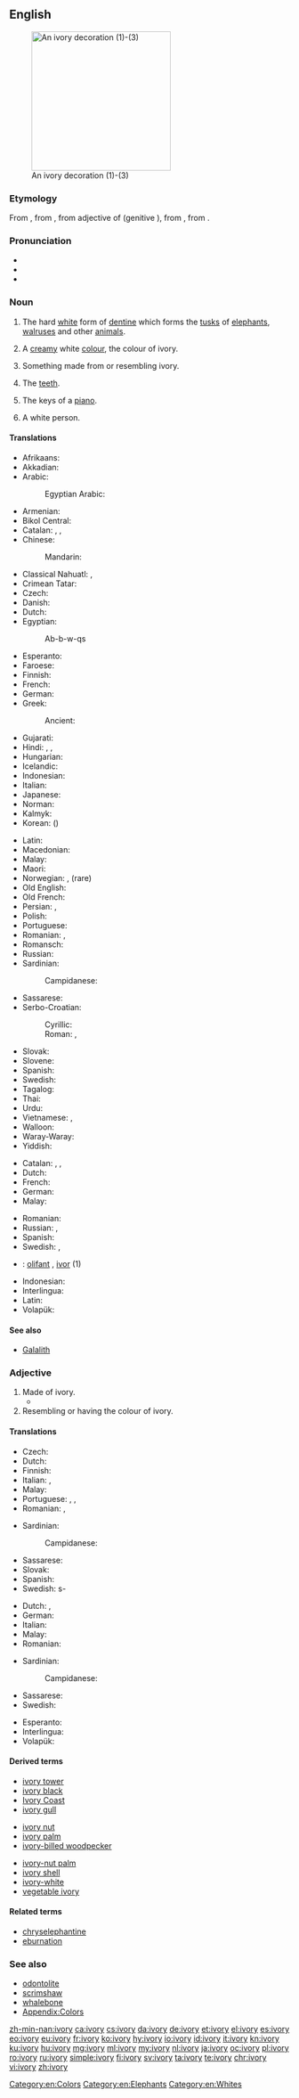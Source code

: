 ==English==
{{wikipedia}}
[[Image:Ivory_decoration.jpg|thumb|right|250px|An ivory decoration (1)-(3)]]

===Etymology===
From {{etyl|enm|en}} {{m|enm|ivorie}}, from {{etyl|xno|en}} {{m|fro|ivurie}}, from {{etyl|la|en}} {{m|la|eboreus||in or of ivory}} adjective of {{m|la|ebur||ivory}} (genitive {{m|la|eboris}}), from {{etyl|cop|en}} {{m|cop|ⲓⲏⲃ|tr=yēb||elephant}}, from {{etyl|egy|en}} {{m|egy|3bw}}.

===Pronunciation===
* {{IPA|/ˈaɪvəɹi/|lang=en}}
* {{audio|En-us-ivory.ogg|Audio (US)|lang=en}}
* {{hyphenation|i|vo|ry|lang=en}}

===Noun===
{{en-noun|~|ivories}}

# {{context|uncountable|lang=en}} The hard [[white]] form of [[dentine]] which forms the [[tusk]]s of [[elephant]]s, [[walrus]]es and other [[animal]]s.
# A [[cream]]y white [[color|colour]], the colour of ivory.
#: {{color panel|FFFFF0}}
# Something made from or resembling ivory.
# {{context|collective singular or in plural|lang=en}} The [[teeth]].
# {{context|collective singular or in plural|lang=en}} The keys of a [[piano]].
# {{context|slang|lang=en}} A white person.

====Translations====
{{trans-top|material}}
* Afrikaans: {{t|af|ivoor}}
* Akkadian: {{t|akk|𒅗|tr=šinnu(m)|sc=Xsux}}
* Arabic: {{t|ar|عَاج|m}}
*: Egyptian Arabic: {{t|arz|عاج|m|tr=ʕaag|sc=Arab}}
* Armenian: {{t|hy|փղոսկր}}
* Bikol Central: {{t|bcl|gading}}
* Catalan: {{t+|ca|ivori|m}}, {{t+|ca|vori|m}}, {{t+|ca|marfil|m}}
* Chinese:
*: Mandarin: {{t+|cmn|象牙|tr=xiàngyá|sc=Hani}}
* Classical Nahuatl: {{t|nci|tlanomitl}}, {{t|nci|mazātl elefante īcōātlan}}
* Crimean Tatar: {{t|crh|fil tişi}}
* Czech: {{t+|cs|slonovina|f}}
* Danish: {{t+|da|elfenben|n}}
* Dutch: {{t+|nl|ivoor|n}}
* Egyptian: {{t|egy|ȝbw|alt=ȝbw|sc=Egyp}}
*: <hiero>Ab-b-w-qs</hiero>
* Esperanto: {{t|eo|eburo}}
* Faroese: {{t|fo|fílabein|n}}
* Finnish: {{t+|fi|norsunluu}}
* French: {{t+|fr|ivoire|m}}
* German: {{t+|de|Elfenbein|n}}
* Greek:
*: Ancient: {{t|grc|ἐλέφας|m}}
* Gujarati: {{t|gu|હાથીદાંત|tr=hāthīdā̃t|sc=Gujr}}
* Hindi: {{t|hi|हाथीदांत|tr=hāthīdānt|sc=Deva}}, {{t|hi|हाथी दांत|tr=hāthī dānt|sc=Deva}}, {{t|hi|गजदन्त|tr=gajdant|sc=Deva}}
* Hungarian: {{t+|hu|elefántcsont}}
* Icelandic: {{t+|is|fílabein|n}}
* Indonesian: {{t+|id|gading}}
* Italian: {{t+|it|avorio|m}}
* Japanese: {{t+|ja|象牙|tr=ぞうげ, zōge|sc=Jpan}}
* Norman: {{t|nrf|iviéthe|m}}
* Kalmyk: {{t|xal|занын ясн}}
* Korean: {{t+|ko|상아|sc=Kore}} ({{t+|ko|象牙|sc=Kore}})
{{trans-mid}}
* Latin: {{t+|la|ebur|n}}
* Macedonian: {{t|mk|слонова коска|f|tr=slónova kóska}}
* Malay: {{t|ms|gading}}
* Maori: {{t|mi|rei}}
* Norwegian: {{t|no|elfenben}}, {{t|no|filsbein}} (rare)
* Old English: {{t|ang|elpendbān|n}}
* Old French: {{t|fro|olifan|m}}
* Persian: {{t+|fa|عاج|tr='âj|sc=fa-Arab}}, {{t+|fa|پیلسته|tr=piloste|sc=fa-Arab}}
* Polish: {{t+|pl|kość słoniowa|f}}
* Portuguese: {{t+|pt|marfim|m}}
* Romanian: {{t+|ro|fildeș|n}}, {{t+|ro|ivoriu|n}}
* Romansch: {{t|rm|ivur|m}}
* Russian: {{t|ru|слоно́вая кость|f}}
* Sardinian:
*: Campidanese: {{t|sc|marfilu}}
* Sassarese: {{t|sdc|aboriu}}
* Serbo-Croatian:
*: Cyrillic: {{t|sh|слоновача|f}}
*: Roman: {{t+|sh|slonovača|f}}, {{t+|sh|bjȅlokōst|f}}
* Slovak: {{t|sk|slonovina|f}}
* Slovene: {{t+|sl|slonovina|f}}
* Spanish: {{t+|es|marfil|m}}
* Swedish: {{t+|sv|elfenben|n}}
* Tagalog: {{t|tl|garing}}
* Thai: {{t|th|งาช้าง|tr=ngaa cháang|sc=Thai}}
* Urdu: {{t|ur|ہاتھی دانت|tr=hāthī dānt|sc=ur-Arab}}
* Vietnamese: {{t+|vi|ngà voi}}, {{t+|vi|ngà}}
* Walloon: {{t+|wa|ivwere|m}}
* Waray-Waray: {{t|war|gading}}
* Yiddish: {{t|yi|העלפֿאַנדביין|sc=Hebr}}
{{trans-bottom}}

{{trans-top|colour}}
* Catalan: {{t+|ca|ivori}}, {{t+|ca|vori}}, {{t+|ca|marfil|m}}
* Dutch: {{t+|nl|ivoorkleur|f}}
* French: {{t+|fr|ivoire}}
* German: {{t+|de|Elfenbein|n}}
* Malay: {{t|ms|gading}}
{{trans-mid}}
* Romanian: {{t|ro|alb-ivoriu}}
* Russian: {{t|ru|слоно́вая кость|f}}, {{t|ru|цвет слоно́вой ко́сти|m}}
* Spanish: {{t+|es|ebúrneo}}
* Swedish: {{t|sv|elfenbensfärg|c}}, {{t|sv|elfenbensvitt|n}}
{{trans-bottom}}

{{checktrans-top}}
<!--Remove this section once all of the translations below have been moved into the tables above.-->
* {{ttbc|br}}: [[olifant]] {{g|m}}, [[ivor]] {{g|m}} (1)
* Indonesian: {{t-check|id|gading}}
* Interlingua: {{t-check|ia|ebore}}
* Latin: {{t-check|la|ebur}}
* Volapük: {{t-check|vo|vior}}
{{checktrans-bottom}}

====See also====
* [[Galalith]]

===Adjective===
{{en-adj|-}}

# Made of ivory.
#* {{quote-book|year=1913|author={{w|Joseph C. Lincoln}}|chapter=10
|title=[http://openlibrary.org/works/OL5535161W Mr. Pratt's Patients]
|passage=Men that I knew around Wapatomac didn't wear high, shiny plug hats, nor yeller spring overcoats, nor carry canes with '''ivory''' heads as big as a catboat's anchor, as you might say.}}
# Resembling or having the colour of ivory.

====Translations====
{{trans-top|made of ivory}}
* Czech: {{t|cs|slonovinový|m}}
* Dutch: {{t+|nl|ivoren}}
* Finnish: {{t+|fi|norsunluinen}}
* Italian: {{t+|it|eburneo}}, {{t+|it|avorio}}
* Malay: {{t|ms|gading}}
* Portuguese: {{t|pt|ebóreo|m}}, {{t+|pt|ebúrneo|m}}, {{t|pt|[[de]] [[marfim]]}}
* Romanian: {{t|ro|de fildeș}}, {{t|ro|din fildeș}}
{{trans-mid}}
* Sardinian:
*: Campidanese: {{t|sc|marfilu}}
* Sassarese: {{t|sdc|aboriu}}
* Slovak: {{t|sk|slonovinový}}
* Spanish: {{t|es|de marfil}}
* Swedish: {{t+|sv|elfenben}}s-
{{trans-bottom}}

{{trans-top|having colour of ivory}}
* Dutch: {{t+|nl|ivoorkleurig}}, {{t+|nl|ivoorkleurige}}
* German: {{t+|de|elfenbeinfarben}}
* Italian: {{t+|it|eburneo}}
* Malay: {{t|ms|gading}}
* Romanian: {{t|ro|alb-ivoriu}}
{{trans-mid}}
* Sardinian:
*: Campidanese: {{t|sc|marfilu}}
* Sassarese: {{t|sdc|aboriu}}
* Swedish: {{t|sv|elfenbensfärgad}}
{{trans-bottom}}

{{checktrans-top}}
<!--Remove this section once all of the translations below have been moved into the tables above.-->
* Esperanto: {{t-check|eo|ebura}}
* Interlingua: {{t-check|ia|eboree}}
* Volapük: {{t-check|vo|viorik}}
{{checktrans-bottom}}

====Derived terms====
{{top3}}
* [[ivory tower]]
* [[ivory black]]
* [[Ivory Coast]]
* [[ivory gull]]
{{mid3}}
* [[ivory nut]]
* [[ivory palm]]
* [[ivory-billed woodpecker]]
{{mid3}}
* [[ivory-nut palm]]
* [[ivory shell]]
* [[ivory-white]]
* [[vegetable ivory]]
{{bottom}}

====Related terms====
* [[chryselephantine]]
* [[eburnation]]

===See also===
* [[odontolite]]
* [[scrimshaw]]
* [[whalebone]]
* [[Appendix:Colors]]

[[Category:en:Colors]]
[[Category:en:Elephants]]
[[Category:en:Whites]]

[[zh-min-nan:ivory]]
[[ca:ivory]]
[[cs:ivory]]
[[da:ivory]]
[[de:ivory]]
[[et:ivory]]
[[el:ivory]]
[[es:ivory]]
[[eo:ivory]]
[[eu:ivory]]
[[fr:ivory]]
[[ko:ivory]]
[[hy:ivory]]
[[io:ivory]]
[[id:ivory]]
[[it:ivory]]
[[kn:ivory]]
[[ku:ivory]]
[[hu:ivory]]
[[mg:ivory]]
[[ml:ivory]]
[[my:ivory]]
[[nl:ivory]]
[[ja:ivory]]
[[oc:ivory]]
[[pl:ivory]]
[[ro:ivory]]
[[ru:ivory]]
[[simple:ivory]]
[[fi:ivory]]
[[sv:ivory]]
[[ta:ivory]]
[[te:ivory]]
[[chr:ivory]]
[[vi:ivory]]
[[zh:ivory]]